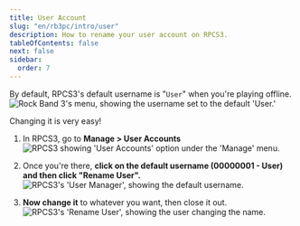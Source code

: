 ```yaml
---
title: User Account
slug: "en/rb3pc/intro/user"
description: How to rename your user account on RPCS3.
tableOfContents: false
next: false
sidebar:
  order: 7
---
```


By default, RPCS3's default username is "`User`" when you're playing offline.  
<Image src={rb3user} alt="Rock Band 3's menu, showing the username set to the default 'User.'" />

Changing it is very easy!
<Steps>
1. In RPCS3, go to **Manage > User Accounts**  
    <Image src={rpcs3user} alt="RPCS3 showing 'User Accounts' option under the 'Manage' menu." />

2. Once you're there, **click on the default username (00000001 - User) and then click "Rename User".**  
    <Image src={rpcs3rename} alt="RPCS3's 'User Manager', showing the default username." />

3. **Now change it** to whatever you want, then close it out.  
    <Image src={rpcs3namepanel} alt="RPCS3's 'Rename User', showing the user changing the name." />
</Steps>